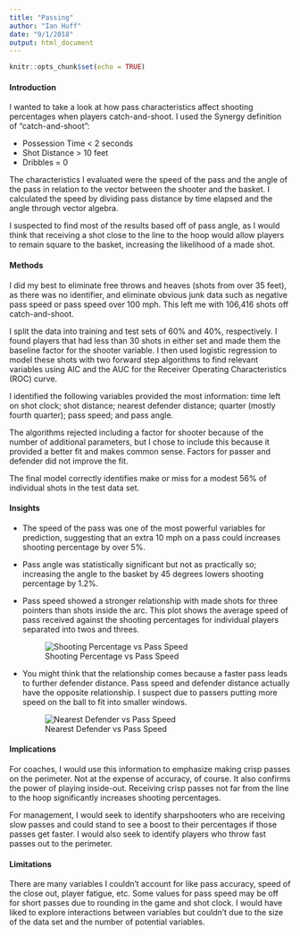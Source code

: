 ```yaml
---
title: "Passing"
author: "Ian Huff"
date: "9/1/2018"
output: html_document
---
```


```r
knitr::opts_chunk$set(echo = TRUE)
```
#### Introduction

I wanted to take a look at how pass characteristics affect shooting percentages when players catch-and-shoot. I used the Synergy definition of "catch-and-shoot":  

- Possession Time < 2 seconds  
- Shot Distance > 10 feet  
- Dribbles = 0  

The characteristics I evaluated were the speed of the pass and the angle of the pass in relation to the vector between the shooter and the basket. I calculated the speed by dividing pass distance by time elapsed and the angle through vector algebra. 

I suspected to find most of the results based off of pass angle, as I would think that receiving a shot close to the line to the hoop would allow players to remain square to the basket, increasing the likelihood of a made shot.  

#### Methods  

I did my best to eliminate free throws and heaves (shots from over 35 feet), as there was no identifier, and eliminate obvious junk data such as negative pass speed or pass speed over 100 mph. This left me with 106,416 shots off catch-and-shoot.

I split the data into training and test sets of 60% and 40%, respectively. I found players that had less than 30 shots in either set and made them the baseline factor for the shooter variable. I then used logistic regression to model these shots with two forward step algorithms to find relevant variables using AIC and the AUC for the Receiver Operating Characteristics (ROC) curve.

I identified the following variables provided the most information: time left on shot clock; shot distance; nearest defender distance; quarter (mostly fourth quarter); pass speed; and pass angle.  

The algorithms rejected including a factor for shooter because of the number of additional parameters, but I chose to include this because it provided a better fit and makes common sense. Factors for passer and defender did not improve the fit.

The final model correctly identifies make or miss for a modest 56% of individual shots in the test data set. 

#### Insights  

* The speed of the pass was one of the most powerful variables for prediction, suggesting that an extra 10 mph on a pass could increases shooting percentage by over 5%.   

* Pass angle was statistically significant but not as practically so; increasing the angle to the basket by 45 degrees lowers shooting percentage by 1.2%.  

* Pass speed showed a stronger relationship with made shots for three pointers than shots inside the arc. This plot shows the average speed of pass received against the shooting percentages for individual players separated into twos and threes.  

  ![Shooting Percentage vs Pass Speed](~/fg_vs_pass_speed.png)  

* You might think that the relationship comes because a faster pass leads to further defender distance. Pass speed and defender distance actually have the opposite relationship. I suspect due to passers putting more speed on the ball to fit into smaller windows.  

  ![Nearest Defender vs Pass Speed](~/ndd_vs_pass_speed.png)  

#### Implications  

For coaches, I would use this information to emphasize making crisp passes on the perimeter. Not at the expense of accuracy, of course. It also confirms the power of playing inside-out. Receiving crisp passes not far from the line to the hoop significantly increases shooting percentages.  

For management, I would seek to identify sharpshooters who are receiving slow passes and could stand to see a boost to their percentages if those passes get faster. I would also seek to identify players who throw fast passes out to the perimeter.  

#### Limitations  

There are many variables I couldn't account for like pass accuracy, speed of the close out, player fatigue, etc. Some values for pass speed may be off for short passes due to rounding in the game and shot clock. I would have liked to explore interactions between variables but couldn't due to the size of the data set and the number of potential variables.  